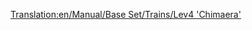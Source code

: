 [[Translation:en/Manual/Base Set/Trains/Lev4 'Chimaera']]
{{hu/Navbox Mozdonyok}}
{{hu/Vonatok|Name=Lev4 'Kiméra'
|Image=[[File:en/Lev4chimaerarhead.png]]
|Cost=£111,328 ($222,656)
|Speed=643 km/h (402 mph)
|Weight=300 t
|Power=20,000 LE (14.914 kW)
|Annual=£3,584 ($7,168)
|Designed=2037
|Lifespan=20
|Capacity=N/A
|Leírás=A leggyorsabb mozdony a játékban. A "Kiméra" találó elnevezés, hiszen ez az egyetlen kétfejű maglev-mozdony. 

Adottságainak lehető legteljesebb kihasználása a játék vége felé komoly kihívást jelenthet: csúcsebessége még az előző Lev3-énál is 33%-kal magasabb, tehát érdemes átgondolni, hogy [[hu/Community/Irányonként dupla pálya|előzési szakaszokat]] hozunk létre dupla vágánypárok létesítésével, vagy a teljes korábbi maglev-állományt lecseréljük - ami viszont akkor tud igazán hasznos lenni, ha a megépíthető legnagyobb állomáshosszt még nem értük el.
|Valósság=A maglev negyedik generációjának valós megfelelője nincs, miután még második sincs. Viszont határozottan hasonlítható a Transrapid 09 vonatokra, de akár Disneyland egyik látványosságára, a ''Csillagok háborúja'' [http://starwarsmedia.hu/e107_plugins/content/content.php?content.617 Starspeeder 3000]-ére is.
}}
